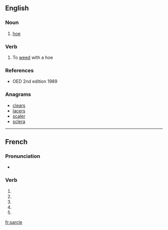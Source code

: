 {{also|sarclé}}
==English==

===Noun===
{{en-noun}}

# {{context|obsolete|lang=en}} [[hoe]]

===Verb===
{{en-verb|sarcl}}

# {{context|obsolete|lang=en}} To [[weed]] with a hoe

===References===
* OED 2nd edition 1989

===Anagrams===
* [[clears#English|clears]]
* [[lacers#English|lacers]]
* [[scaler#English|scaler]]
* [[sclera#English|sclera]]

----

==French==

===Pronunciation===
* {{homophones|lang=fr|sarclent|sarcles}}

===Verb===
{{fr-verb-form}}

# {{conjugation of|sarcler||1|s|pres|ind|lang=fr}}
# {{conjugation of|sarcler||3|s|pres|ind|lang=fr}}
# {{conjugation of|sarcler||1|s|pres|sub|lang=fr}}
# {{conjugation of|sarcler||1|s|pres|sub|lang=fr}}
# {{conjugation of|sarcler||2|s|imp|lang=fr}}

[[fr:sarcle]]
